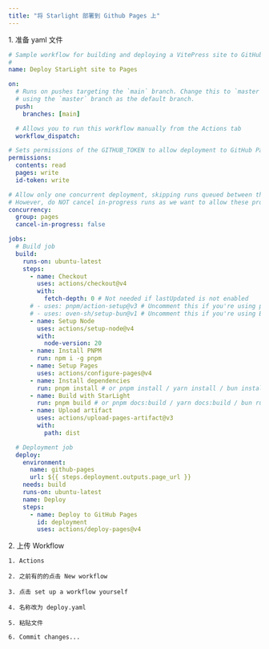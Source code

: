 ```yaml
---
title: "将 Starlight 部署到 Github Pages 上"
---
```



<Steps>
  1. 准备 yaml 文件
</Steps>

```yaml
# Sample workflow for building and deploying a VitePress site to GitHub Pages
#
name: Deploy StarLight site to Pages

on:
  # Runs on pushes targeting the `main` branch. Change this to `master` if you're
  # using the `master` branch as the default branch.
  push:
    branches: [main]

  # Allows you to run this workflow manually from the Actions tab
  workflow_dispatch:

# Sets permissions of the GITHUB_TOKEN to allow deployment to GitHub Pages
permissions:
  contents: read
  pages: write
  id-token: write

# Allow only one concurrent deployment, skipping runs queued between the run in-progress and latest queued.
# However, do NOT cancel in-progress runs as we want to allow these production deployments to complete.
concurrency:
  group: pages
  cancel-in-progress: false

jobs:
  # Build job
  build:
    runs-on: ubuntu-latest
    steps:
      - name: Checkout
        uses: actions/checkout@v4
        with:
          fetch-depth: 0 # Not needed if lastUpdated is not enabled
      # - uses: pnpm/action-setup@v3 # Uncomment this if you're using pnpm
      # - uses: oven-sh/setup-bun@v1 # Uncomment this if you're using Bun
      - name: Setup Node
        uses: actions/setup-node@v4
        with:
          node-version: 20
      - name: Install PNPM
        run: npm i -g pnpm
      - name: Setup Pages
        uses: actions/configure-pages@v4
      - name: Install dependencies
        run: pnpm install # or pnpm install / yarn install / bun install
      - name: Build with StarLight
        run: pnpm build # or pnpm docs:build / yarn docs:build / bun run docs:build
      - name: Upload artifact
        uses: actions/upload-pages-artifact@v3
        with:
          path: dist

  # Deployment job
  deploy:
    environment:
      name: github-pages
      url: ${{ steps.deployment.outputs.page_url }}
    needs: build
    runs-on: ubuntu-latest
    name: Deploy
    steps:
      - name: Deploy to GitHub Pages
        id: deployment
        uses: actions/deploy-pages@v4
```

<Steps>
  2. 上传 Workflow
</Steps>

```
1. Actions

2. 之前有的的点击 New workflow

3. 点击 set up a workflow yourself

4. 名称改为 deploy.yaml

5. 粘贴文件

6. Commit changes...

```